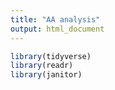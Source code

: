 ```yaml
---
title: "AA analysis"
output: html_document
---
```


```r
library(tidyverse)
library(readr)
library(janitor)

```
